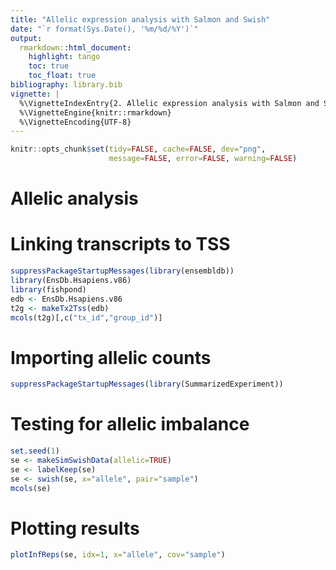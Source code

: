 ```yaml
---
title: "Allelic expression analysis with Salmon and Swish"
date: "`r format(Sys.Date(), '%m/%d/%Y')`"
output:
  rmarkdown::html_document:
    highlight: tango
    toc: true
    toc_float: true
bibliography: library.bib
vignette: |
  %\VignetteIndexEntry{2. Allelic expression analysis with Salmon and Swish}
  %\VignetteEngine{knitr::rmarkdown}
  %\VignetteEncoding{UTF-8}
---
```


<!-- run this document with rmarkdown::render("swish.Rmd") -->

```r
knitr::opts_chunk$set(tidy=FALSE, cache=FALSE, dev="png",
                      message=FALSE, error=FALSE, warning=FALSE)
```

# Allelic analysis

# Linking transcripts to TSS

```r
suppressPackageStartupMessages(library(ensembldb))
library(EnsDb.Hsapiens.v86)
library(fishpond)
edb <- EnsDb.Hsapiens.v86
t2g <- makeTx2Tss(edb)
mcols(t2g)[,c("tx_id","group_id")]
```

# Importing allelic counts

```r
suppressPackageStartupMessages(library(SummarizedExperiment))
```

# Testing for allelic imbalance

```r
set.seed(1)
se <- makeSimSwishData(allelic=TRUE)
se <- labelKeep(se)
se <- swish(se, x="allele", pair="sample")
mcols(se)
```

# Plotting results

```r
plotInfReps(se, idx=1, x="allele", cov="sample")
```

